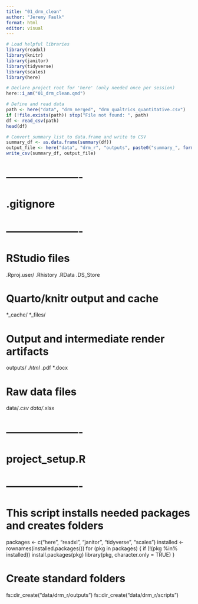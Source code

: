 ```yaml
---
title: "01_drm_clean"
author: "Jeremy Faulk"
format: html
editor: visual
---
```


```r
# Load helpful libraries
library(readxl)
library(knitr)
library(janitor)
library(tidyverse)
library(scales)
library(here)

# Declare project root for 'here' (only needed once per session)
here::i_am("01_drm_clean.qmd")
```

```r
# Define and read data
path <- here("data", "drm_merged", "drm_qualtrics_quantitative.csv")
if (!file.exists(path)) stop("File not found: ", path)
df <- read_csv(path)
head(df)
```

```r
# Convert summary list to data.frame and write to CSV
summary_df <- as.data.frame(summary(df))
output_file <- here("data", "drm_r", "outputs", paste0("summary_", format(Sys.time(), "%Y-%m-%d_%H%M%S"), ".csv"))
write_csv(summary_df, output_file)
```

# ----------------------
# .gitignore
# ----------------------
# RStudio files
.Rproj.user/
.Rhistory
.RData
.DS_Store

# Quarto/knitr output and cache
*_cache/
*_files/

# Output and intermediate render artifacts
outputs/
*.html
*.pdf
*.docx

# Raw data files
data/*.csv
data/*.xlsx

# ----------------------
# project_setup.R
# ----------------------
# This script installs needed packages and creates folders

packages <- c("here", "readxl", "janitor", "tidyverse", "scales")
installed <- rownames(installed.packages())
for (pkg in packages) {
  if (!(pkg %in% installed)) install.packages(pkg)
  library(pkg, character.only = TRUE)
}

# Create standard folders
fs::dir_create("data/drm_r/outputs")
fs::dir_create("data/drm_r/scripts")